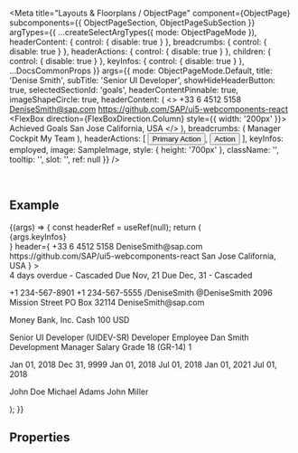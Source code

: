 
<Meta
  title="Layouts & Floorplans / ObjectPage"
  component={ObjectPage}
  subcomponents={{ ObjectPageSection, ObjectPageSubSection }}
  argTypes={{
    ...createSelectArgTypes({ mode: ObjectPageMode }),
    headerContent: { control: { disable: true } },
    breadcrumbs: { control: { disable: true } },
    headerActions: { control: { disable: true } },
    children: { control: { disable: true } },
    keyInfos: { control: { disable: true } },
    ...DocsCommonProps
  }}
  args={{
    mode: ObjectPageMode.Default,
    title: 'Denise Smith',
    subTitle: 'Senior UI Developer',
    showHideHeaderButton: true,
    selectedSectionId: 'goals',
    headerContentPinnable: true,
    imageShapeCircle: true,
    headerContent: (
      <>
        <FlexBox direction={FlexBoxDirection.Column}>
          <Link>+33 6 4512 5158</Link>
          <Link href="mailto:ui5-webcomponents-react@sap.com">DeniseSmith@sap.com</Link>
          <Link href="https://github.com/SAP/ui5-webcomponents-react">
            https://github.com/SAP/ui5-webcomponents-react
          </Link>
        </FlexBox>
        <FlexBox direction={FlexBoxDirection.Column} style={{ width: '200px' }}>
          <Label>Achieved Goals</Label>
          <ProgressIndicator value={80} valueState={ValueState.Success} />
        </FlexBox>
        <FlexBox direction={FlexBoxDirection.Column}>
          <Label>San Jose</Label>
          <Label>California, USA</Label>
        </FlexBox>
      </>
    ),
    breadcrumbs: (
      <Breadcrumbs currentLocationText="Employee Details">
        <Link>Manager Cockpit</Link>
        <Link>My Team</Link>
      </Breadcrumbs>
    ),
    headerActions: [
      <Button key="1" design={ButtonDesign.Emphasized}>
        Primary Action
      </Button>,
      <Button key="2">Action</Button>
    ],
    keyInfos: <ObjectStatus state={ValueState.Success}>employed</ObjectStatus>,
    image: SampleImage,
    style: { height: '700px' },
    className: '',
    tooltip: '',
    slot: '',
    ref: null
  }}
/>

<DocsHeader />

<br />

## Example

<Canvas>
  <Story name="Default">
    {(args) => {
      const headerRef = useRef(null);
      return (
        <ObjectPage
          {...args}
          title={
            <DynamicPageTitle
              heading={args.title}
              subHeading={args.subTitle}
              actions={args.headerActions}
              breadcrumbs={args.breadcrumbs}
            >
              <div>{args.keyInfos}</div>
            </DynamicPageTitle>
          }
          header={
            <DynamicPageHeader ref={headerRef}>
              <FlexBox wrap={FlexBoxWrap.Wrap} alignItems={FlexBoxAlignItems.Center}>
                <FlexBox direction={FlexBoxDirection.Column}>
                  <Link>+33 6 4512 5158</Link>
                  <Link href="mailto:ui5-webcomponents-react@sap.com">DeniseSmith@sap.com</Link>
                  <Link href="https://github.com/SAP/ui5-webcomponents-react">
                    https://github.com/SAP/ui5-webcomponents-react
                  </Link>
                </FlexBox>
                <FlexBox direction={FlexBoxDirection.Column} style={{ padding: '10px' }}>
                  <Label>San Jose</Label>
                  <Label>California, USA</Label>
                </FlexBox>
              </FlexBox>
            </DynamicPageHeader>
          }
        >
          <ObjectPageSection title="Goals" id="goals" aria-label="Goals">
            <Form columnsL={3} columnsXL={3} labelSpanXL={6} labelSpanL={6} columnsM={2} labelSpanM={6}>
              <FormItem label="Evangelize the UI framework across the company">
                <Text>4 days overdue - Cascaded</Text>
              </FormItem>
              <FormItem label="Get trained in development management direction">
                <Text>Due Nov, 21</Text>
              </FormItem>
              <FormItem label="Mentor junior developers">
                <Text>Due Dec, 31 - Cascaded</Text>
              </FormItem>
            </Form>
          </ObjectPageSection>
          <ObjectPageSection title="Personal" id="personal" aria-label="Personal">
            <ObjectPageSubSection title="Connect" id="personal-connect" aria-label="Connect">
              <Form columnsXL={4} columnsL={4}>
                <FormGroup title="Phone Numbers">
                  <FormItem label="Home">
                    <Text>+1 234-567-8901</Text>
                  </FormItem>
                  <FormItem label="">
                    <Text>+1 234-567-5555</Text>
                  </FormItem>
                </FormGroup>
                <FormGroup title="Social Accounts">
                  <FormItem label="LinkedIn">
                    <Text>/DeniseSmith</Text>
                  </FormItem>
                  <FormItem label="Twitter">
                    <Text>@DeniseSmith</Text>
                  </FormItem>
                </FormGroup>
                <FormGroup title="Addresses">
                  <FormItem label="Home Address">
                    <Text>2096 Mission Street</Text>
                  </FormItem>
                  <FormItem label="Mailing Address">
                    <Text>PO Box 32114</Text>
                  </FormItem>
                </FormGroup>
                <FormGroup title="Mailing Address">
                  <FormItem label="Work">
                    <Text>DeniseSmith@sap.com</Text>
                  </FormItem>
                </FormGroup>
              </Form>
            </ObjectPageSubSection>
            <ObjectPageSubSection
              title="Payment Information"
              id="personal-payment-information"
              aria-label="Payment Information"
            >
              <Form columnsXL={4} columnsL={4}>
                <FormGroup title="Salary">
                  <FormItem label="Bank Transfer">
                    <Text>Money Bank, Inc.</Text>
                  </FormItem>
                </FormGroup>
                <FormGroup title="Payment method for Expenses">
                  <FormItem label="Extra Travel Expenses">
                    <Text>Cash 100 USD</Text>
                  </FormItem>
                </FormGroup>
              </Form>
            </ObjectPageSubSection>
          </ObjectPageSection>
          <ObjectPageSection title="Employment" id="employment" aria-label="Employment">
            <ObjectPageSubSection title="Job Information" id="employment-job-information" aria-label="Job Information">
              <Form columnsXL={4} columnsL={4}>
                <FormItem label="Job Classification">
                  <FlexBox direction={FlexBoxDirection.Column}>
                    <Text>Senior UI Developer</Text>
                    <Label>(UIDEV-SR)</Label>
                  </FlexBox>
                </FormItem>
                <FormItem label="Job Title">
                  <Text>Developer</Text>
                </FormItem>
                <FormItem label="Employee Class">
                  <Text>Employee</Text>
                </FormItem>
                <FormItem label="Manager">
                  <FlexBox direction={FlexBoxDirection.Column}>
                    <Text>Dan Smith</Text>
                    <Label>Development Manager</Label>
                  </FlexBox>
                </FormItem>
                <FormItem label="Pay Grade">
                  <Text>Salary Grade 18 (GR-14)</Text>
                </FormItem>
                <FormItem label="FTE">
                  <Text>1</Text>
                </FormItem>
              </Form>
            </ObjectPageSubSection>
            <ObjectPageSubSection
              title="Employee Details"
              id="employment-employee-details"
              aria-label="Employee Details"
            >
              <Form columnsXL={4} columnsL={4}>
                <FormItem label="Start Date">
                  <Text>Jan 01, 2018</Text>
                </FormItem>
                <FormItem label="End Date">
                  <Text>Dec 31, 9999</Text>
                </FormItem>
                <FormItem label="Payroll Start Date">
                  <Text>Jan 01, 2018</Text>
                </FormItem>
                <FormItem label="Benefits Start Date">
                  <Text>Jul 01, 2018</Text>
                </FormItem>
                <FormItem label="Company Car Eligibility">
                  <Text>Jan 01, 2021</Text>
                </FormItem>
                <FormItem label="Equity Start Date">
                  <Text>Jul 01, 2018</Text>
                </FormItem>
              </Form>
            </ObjectPageSubSection>
            <ObjectPageSubSection
              title="Job Relationship"
              id="employment-job-relationship"
              aria-label="Job Relationship"
            >
              <Form columnsXL={4} columnsL={4}>
                <FormItem label="Manager">
                  <Text>John Doe</Text>
                </FormItem>
                <FormItem label="Scrum Master">
                  <Text>Michael Adams</Text>
                </FormItem>
                <FormItem label="Product Owner">
                  <Text>John Miller</Text>
                </FormItem>
              </Form>
            </ObjectPageSubSection>
          </ObjectPageSection>
        </ObjectPage>
      );
    }}
  </Story>
</Canvas>

## Properties

<ArgsTable story="Default" />
